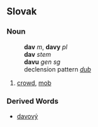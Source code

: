 == Slovak ==
=== Noun ===
:'''dav''' ''m'', '''davy''' ''pl''
:'''dav''' ''stem''
:'''davu''' ''gen sg''
:declension pattern ''[[Slovak declension pattern dub|dub]]''
# [[crowd]], [[mob]]
=== Derived Words ===
* [[davový]]
